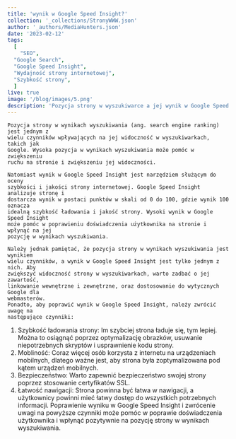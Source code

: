 ```yaml
---
title: 'wynik w Google Speed Insight?'
collection: '_collections/StronyWWW.json'
author: '_authors/MediaHunters.json'
date: '2023-02-12'
tags:
  [
    "SEO",
  "Google Search",
  "Google Speed Insight",
  "Wydajność strony internetowej",
  "Szybkość strony",
  ]
live: true
image: '/blog/images/5.png'
description: 'Pozycja strony w wyszukiwarce a jej wynik w Google Speed Insight?'
---
```


    Pozycja strony w wynikach wyszukiwania (ang. search engine ranking) jest jednym z
    wielu czynników wpływających na jej widoczność w wyszukiwarkach, takich jak
    Google. Wysoka pozycja w wynikach wyszukiwania może pomóc w zwiększeniu
    ruchu na stronie i zwiększeniu jej widoczności.

    Natomiast wynik w Google Speed Insight jest narzędziem służącym do oceny
    szybkości i jakości strony internetowej. Google Speed Insight analizuje stronę i
    dostarcza wynik w postaci punktów w skali od 0 do 100, gdzie wynik 100 oznacza
    idealną szybkość ładowania i jakość strony. Wysoki wynik w Google Speed Insight
    może pomóc w poprawieniu doświadczenia użytkownika na stronie i wpłynąć na jej
    pozycję w wynikach wyszukiwania.

    Należy jednak pamiętać, że pozycja strony w wynikach wyszukiwania jest wynikiem
    wielu czynników, a wynik w Google Speed Insight jest tylko jednym z nich. Aby
    zwiększyć widoczność strony w wyszukiwarkach, warto zadbać o jej zawartość,
    linkowanie wewnętrzne i zewnętrzne, oraz dostosowanie do wytycznych Google dla
    webmasterów.
    Ponadto, aby poprawić wynik w Google Speed Insight, należy zwrócić uwagę na
    następujące czynniki:

1. Szybkość ładowania strony: Im szybciej strona ładuje się, tym lepiej. Można to
   osiągnąć poprzez optymalizację obrazków, usuwanie niepotrzebnych skryptów
   i usprawnienie kodu strony.
2. Mobliność: Coraz więcej osób korzysta z internetu na urządzeniach
   mobilnych, dlatego ważne jest, aby strona była zoptymalizowana pod kątem
   urządzeń mobilnych.
3. Bezpieczeństwo: Warto zapewnić bezpieczeństwo swojej strony poprzez
   stosowanie certyfikatów SSL.
4. Łatwość nawigacji: Strona powinna być łatwa w nawigacji, a użytkownicy
   powinni mieć łatwy dostęp do wszystkich potrzebnych informacji.
   Poprawienie wyniku w Google Speed Insight i zwrócenie uwagi na powyższe czynniki
   może pomóc w poprawie doświadczenia użytkownika i wpłynąć pozytywnie na
   pozycję strony w wynikach wyszukiwania.
